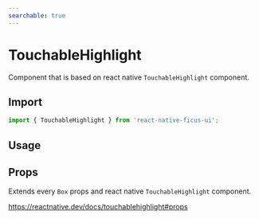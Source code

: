```yaml
---
searchable: true
---
```




# TouchableHighlight

Component that is based on react native `TouchableHighlight` component.

## Import

```js
import { TouchableHighlight } from 'react-native-ficus-ui';
```

## Usage

<div className="mt-2">
  <ExpoDemo id="@bearstudio/ficus-ui-touchablehightlight" />
</div>

## Props

Extends every `Box` props and react native `TouchableHighlight` component.

https://reactnative.dev/docs/touchablehighlight#props
